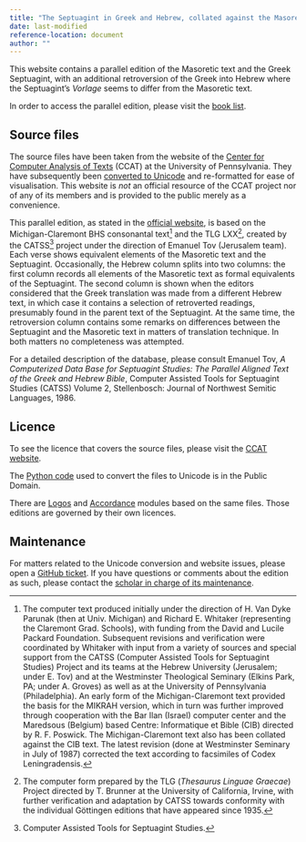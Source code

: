 ```yaml
---
title: "The Septuagint in Greek and Hebrew, collated against the Masoretic text"
date: last-modified
reference-location: document
author: ""
---
```


This website contains a parallel edition of the Masoretic text and the Greek Septuagint, with an additional retroversion of the Greek into Hebrew where the Septuagint's *Vorlage* seems to differ from the Masoretic text.

In order to access the parallel edition, please visit the [book list](book_list.qmd).

## Source files

The source files have been taken from the website of the [Center for Computer Analysis of Texts](https://ccat.sas.upenn.edu/gopher/text/religion/biblical/parallel/) (CCAT) at the University of Pennsylvania. They have subsequently been [converted to Unicode](https://github.com/normansimonr/otcollations) and re-formatted for ease of visualisation. This website is *not* an official resource of the CCAT project nor of any of its members and is provided to the public merely as a convenience.

This parallel edition, as stated in the [official website](https://ccat.sas.upenn.edu/gopher/text/religion/biblical/parallel/00.ReadReParallel.txt), is based on the Michigan-Claremont BHS consonantal text[^1] and the TLG LXX[^2], created by the CATSS[^3] project under the direction of Emanuel Tov (Jerusalem team). Each verse shows equivalent elements of the Masoretic text and the Septuagint. Occasionally, the Hebrew column splits into two columns: the first column records all elements of the Masoretic text as formal equivalents of the Septuagint. The second column is shown when the editors considered that the Greek translation was made from a different Hebrew text, in which case it contains a selection of retroverted readings, presumably found in the parent text of the Septuagint. At the same time, the retroversion column contains some remarks on differences between the Septuagint and the Masoretic text in matters of translation technique. In both matters no completeness was attempted.

[^1]: The computer text produced initially under the direction of H. Van Dyke Parunak (then at Univ. Michigan) and Richard E. Whitaker (representing the Claremont Grad. Schools), with funding from the David and Lucile Packard Foundation. Subsequent revisions and verification were coordinated by Whitaker with input from a variety of sources and special support from the CATSS (Computer Assisted Tools for Septuagint Studies) Project and its teams at the Hebrew University (Jerusalem; under E. Tov) and at the Westminster Theological Seminary (Elkins Park, PA; under A. Groves) as well as at the University of Pennsylvania (Philadelphia). An early form of the Michigan-Claremont text provided the basis for the MIKRAH version, which in turn was further improved through cooperation with the Bar Ilan (Israel) computer center and the Maredsous (Belgium) based Centre: Informatique et Bible (CIB) directed by R. F. Poswick. The Michigan-Claremont text also has been collated against the CIB text. The latest revision (done at Westminster Seminary in July of 1987) corrected the text according to facsimiles of Codex Leningradensis.

[^2]: The computer form prepared by the TLG (*Thesaurus Linguae Graecae*) Project directed by T. Brunner at the University of California, Irvine, with further verification and adaptation by CATSS towards conformity with the individual Göttingen editions that have appeared since 1935.

[^3]: Computer Assisted Tools for Septuagint Studies.

For a detailed description of the database, please consult Emanuel Tov, *A Computerized Data Base for Septuagint Studies: The Parallel Aligned Text of the Greek and Hebrew Bible*, Computer Assisted Tools for Septuagint Studies (CATSS) Volume 2, Stellenbosch: Journal of Northwest Semitic Languages, 1986.

## Licence

To see the licence that covers the source files, please visit the [CCAT website](https://ccat.sas.upenn.edu/gopher/text/religion/biblical/parallel/00.ReadMe.txt).

The [Python code](https://github.com/normansimonr/otcollations) used to convert the files to Unicode is in the Public Domain.

There are [Logos](https://www.logos.com/product/2209/the-parallel-aligned-hebrew-aramaic-and-greek-texts-of-jewish-scripture) and [Accordance](https://www.accordancebible.com/product/hebrew-masoretic-and-septuagint-parallel-2nd-edition/) modules based on the same files. Those editions are governed by their own licences.

## Maintenance

For matters related to the Unicode conversion and website issues, please open a [GitHub ticket](https://github.com/normansimonr/otcollations/issues). If you have questions or comments about the edition as such, please contact the [scholar in charge of its maintenance](https://ccat.sas.upenn.edu/gopher/).
